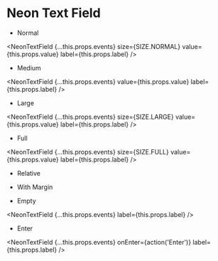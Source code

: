 
# Neon Text Field

- Normal

<NeonTextField
    {...this.props.events}
    size={SIZE.NORMAL}
    value={this.props.value}
    label={this.props.label}
/>

- Medium

<NeonTextField
    {...this.props.events}
    value={this.props.value}
    label={this.props.label}
/>

- Large

<NeonTextField
    {...this.props.events}
    size={SIZE.LARGE}
    value={this.props.value}
    label={this.props.label}
/>

- Full

<NeonTextField
    {...this.props.events}
    size={SIZE.FULL}
    value={this.props.value}
    label={this.props.label}
/>

- Relative

<div style={{
    width: '300px',
    height: '200px',
}}>
    <NeonTextField
        {...this.props.events}
        size={SIZE.RELATIVE}
        value={this.props.value}
        label={this.props.label}
    />
</div>

- With Margin

<div style={{
    width: '300px',
    height: '200px',
}}>
    <NeonTextField
        {...this.props.events}
        margin={MARGIN.SMALL}
        size={SIZE.RELATIVE}
        value={this.props.value}
        label={this.props.label}
    />
</div>

- Empty

<NeonTextField
    {...this.props.events}
    label={this.props.label}
/>

- Enter

<NeonTextField
    {...this.props.events}
    onEnter={action('Enter')}
    label={this.props.label}
/>
